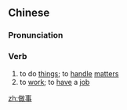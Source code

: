 ==Chinese==
{{zh-forms|alt=作事-Mandarin}}

===Pronunciation===
{{zh-pron
|m=zuòshì,er=y
|c=zou6 si6
|h=pfs=cho-se/cho-sṳ
|mn=choh-sū
|cat=v
}}

===Verb===
{{zh-verb}}

# to do [[thing]]s; to [[handle]] [[matter]]s
# to [[work]]; to [[have]] a [[job]]

[[zh:做事]]